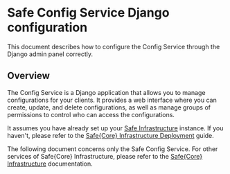 # Safe Config Service Django configuration

This document describes how to configure the Config Service through the Django admin panel correctly.

## Overview

The Config Service is a Django application that allows you to manage configurations for your clients. It provides a web interface where you can create, update, and delete configurations, as well as manage groups of permissions to control who can access the configurations.

It assumes you have already set up your [Safe Infrastructure](https://github.com/safe-global/safe-infrastructure) instance. If you haven't, please refer to the [Safe\{Core\} Infrastructure Deployment](../core-api/safe-infrastructure-deployment.mdx) guide.

The following document concerns only the Safe Config Service. For other services of Safe\{Core\} Infrastructure, please refer to the [Safe\{Core\} Infrastructure](../core-api/api-overview.mdx) documentation.
